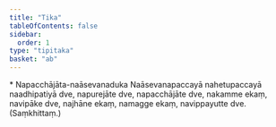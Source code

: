 ```yaml
---
title: "Tika"
tableOfContents: false
sidebar:
  order: 1
type: "tipitaka"
basket: "ab"
---
```



<DynamicBreadcrumb />

<Paragraph type="center">
* Napacchājāta-naāsevanaduka
</Paragraph>


<Paragraph number="740">
Naāsevanapaccayā nahetupaccayā naadhipatiyā dve, napurejāte dve, napacchājāte dve, nakamme ekaṃ, navipāke dve, najhāne ekaṃ, namagge ekaṃ, navippayutte dve. (Saṃkhittaṃ.)
</Paragraph>